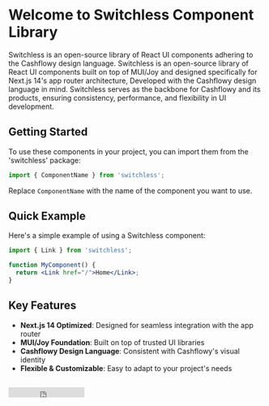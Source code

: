 
<Meta title="Welcome"   />

# Welcome to Switchless Component Library
<Subtitle>
Switchless is an open-source library of React UI components adhering to the Cashflowy design language.
</Subtitle>
Switchless is an open-source library of React UI components built on top of MUI/Joy and designed specifically for Next.js 14's app router architecture,
Developed with the Cashflowy design language in mind. 
Switchless serves as the backbone for Cashflowy and its products, ensuring consistency, performance, and flexibility in UI development.


## Getting Started

To use these components in your project, you can import them from the 'switchless' package:

```jsx
import { ComponentName } from 'switchless';
```

Replace `ComponentName` with the name of the component you want to use.


## Quick Example

Here's a simple example of using a Switchless component:

```jsx
import { Link } from 'switchless';

function MyComponent() {
  return <Link href="/">Home</Link>;
}
```
## Key Features

- **Next.js 14 Optimized**: Designed for seamless integration with the app router
- **MUI/Joy Foundation**: Built on top of trusted UI libraries
- **Cashflowy Design Language**: Consistent with Cashflowy's visual identity
- **Flexible & Customizable**: Easy to adapt to your project's needs

##
<iframe src="https://ghbtns.com/github-btn.html?user=alexjv89&repo=switchless&type=star&count=true&size=median" frameBorder="0" scrolling="0" width="150" height="20" title="GitHub" />
[![npm version](https://badge.fury.io/js/switchless.svg)](http://badge.fury.io/js/switchless)
[![npm downloads](https://img.shields.io/npm/dm/switchless.svg?style=flat-square)](https://www.npmjs.com/package/switchless)
[![Size](https://badgen.net/bundlephobia/minzip/switchless)](https://bundlephobia.com/package/switchless)


